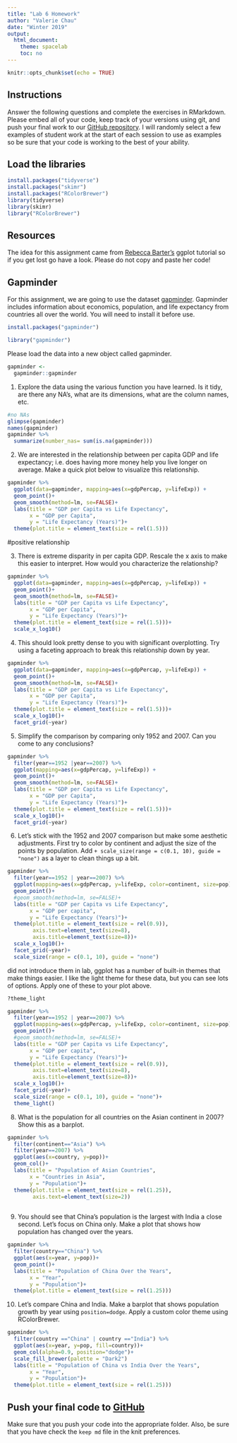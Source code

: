 ```yaml
---
title: "Lab 6 Homework"
author: "Valerie Chau"
date: "Winter 2019"
output:
  html_document:
    theme: spacelab
    toc: no
---
```


```r
knitr::opts_chunk$set(echo = TRUE)
```

## Instructions
Answer the following questions and complete the exercises in RMarkdown. Please embed all of your code, keep track of your versions using git, and push your final work to our [GitHub repository](https://github.com/FRS417-DataScienceBiologists). I will randomly select a few examples of student work at the start of each session to use as examples so be sure that your code is working to the best of your ability.

## Load the libraries
```r
install.packages("tidyverse")
install.packages("skimr")
install.packages("RColorBrewer")
library(tidyverse)
library(skimr)
library("RColorBrewer")
```

## Resources
The idea for this assignment came from [Rebecca Barter's](http://www.rebeccabarter.com/blog/2017-11-17-ggplot2_tutorial/) ggplot tutorial so if you get lost go have a look. Please do not copy and paste her code!  

## Gapminder
For this assignment, we are going to use the dataset [gapminder](https://cran.r-project.org/web/packages/gapminder/index.html). Gapminder includes information about economics, population, and life expectancy from countries all over the world. You will need to install it before use.
```r
install.packages("gapminder")
```                                                                          

```r
library("gapminder")
```

Please load the data into a new object called gapminder.
```r
gapminder <- 
  gapminder::gapminder
```

1. Explore the data using the various function you have learned. Is it tidy, are there any NA's, what are its dimensions, what are the column names, etc.
```r
#no NAs
glimpse(gapminder)
names(gapminder)
gapminder %>% 
  summarize(number_nas= sum(is.na(gapminder)))

```


2. We are interested in the relationship between per capita GDP and life expectancy; i.e. does having more money help you live longer on average. Make a quick plot below to visualize this relationship.
```r
gapminder %>% 
  ggplot(data=gapminder, mapping=aes(x=gdpPercap, y=lifeExp)) +
  geom_point()+
  geom_smooth(method=lm, se=FALSE)+
  labs(title = "GDP per Capita vs Life Expectancy",
       x = "GDP per Capita",
       y = "Life Expectancy (Years)")+ 
  theme(plot.title = element_text(size = rel(1.5)))


```
#positive relationship

3. There is extreme disparity in per capita GDP. Rescale the x axis to make this easier to interpret. How would you characterize the relationship?
```r
gapminder %>% 
  ggplot(data=gapminder, mapping=aes(x=gdpPercap, y=lifeExp)) +
  geom_point()+
  geom_smooth(method=lm, se=FALSE)+
  labs(title = "GDP per Capita vs Life Expectancy",
       x = "GDP per Capita",
       y = "Life Expectancy (Years)")+ 
  theme(plot.title = element_text(size = rel(1.5)))+
  scale_x_log10()

```

4. This should look pretty dense to you with significant overplotting. Try using a faceting approach to break this relationship down by year.
```r
gapminder %>% 
  ggplot(data=gapminder, mapping=aes(x=gdpPercap, y=lifeExp)) +
  geom_point()+
  geom_smooth(method=lm, se=FALSE)+
  labs(title = "GDP per Capita vs Life Expectancy",
       x = "GDP per Capita",
       y = "Life Expectancy (Years)")+ 
  theme(plot.title = element_text(size = rel(1.5)))+
  scale_x_log10()+
  facet_grid(~year)

```


5. Simplify the comparison by comparing only 1952 and 2007. Can you come to any conclusions?
```r
gapminder %>% 
  filter(year==1952 |year==2007) %>% 
  ggplot(mapping=aes(x=gdpPercap, y=lifeExp)) +
  geom_point()+
  geom_smooth(method=lm, se=FALSE)+
  labs(title = "GDP per Capita vs Life Expectancy",
       x = "GDP per Capita",
       y = "Life Expectancy (Years)")+ 
  theme(plot.title = element_text(size = rel(1.5)))+
  scale_x_log10()+
  facet_grid(~year)
```


6. Let's stick with the 1952 and 2007 comparison but make some aesthetic adjustments. First try to color by continent and adjust the size of the points by population. Add `+ scale_size(range = c(0.1, 10), guide = "none")` as a layer to clean things up a bit.
```r
gapminder %>% 
  filter(year==1952 | year==2007) %>% 
  ggplot(mapping=aes(x=gdpPercap, y=lifeExp, color=continent, size=pop)) +
  geom_point()+
  #geom_smooth(method=lm, se=FALSE)+
  labs(title = "GDP per Capita vs Life Expectancy",
       x = "GDP per capita",
       y = "Life Expectancy (Years)")+ 
  theme(plot.title = element_text(size = rel(0.9)),
        axis.text=element_text(size=8),
        axis.title=element_text(size=8))+
  scale_x_log10()+
  facet_grid(~year)+
  scale_size(range = c(0.1, 10), guide = "none")
```



 did not introduce them in lab, ggplot has a number of built-in themes that make things easier. I like the light theme for these data, but you can see lots of options. Apply one of these to your plot above.
```r
?theme_light
```
```r
gapminder %>% 
  filter(year==1952 | year==2007) %>% 
  ggplot(mapping=aes(x=gdpPercap, y=lifeExp, color=continent, size=pop)) +
  geom_point()+
  #geom_smooth(method=lm, se=FALSE)+
  labs(title = "GDP per Capita vs Life Expectancy",
       x = "GDP per capita",
       y = "Life Expectancy (Years)")+ 
  theme(plot.title = element_text(size = rel(0.9)),
        axis.text=element_text(size=8),
        axis.title=element_text(size=8))+
  scale_x_log10()+
  facet_grid(~year)+
  scale_size(range = c(0.1, 10), guide = "none")+
  theme_light()
```

8. What is the population for all countries on the Asian continent in 2007? Show this as a barplot.
```r
gapminder %>% 
  filter(continent=="Asia") %>% 
  filter(year==2007) %>% 
  ggplot(aes(x=country, y=pop))+
  geom_col()+
  labs(title = "Population of Asian Countries",
       x = "Countries in Asia",
       y = "Population")+ 
  theme(plot.title = element_text(size = rel(1.25)),
        axis.text=element_text(size=2))
  
```


9. You should see that China's population is the largest with India a close second. Let's focus on China only. Make a plot that shows how population has changed over the years.
```r
gapminder %>% 
  filter(country=="China") %>% 
  ggplot(aes(x=year, y=pop))+
  geom_point()+
  labs(title = "Population of China Over the Years",
       x = "Year",
       y = "Population")+ 
  theme(plot.title = element_text(size = rel(1.25)))
```

10. Let's compare China and India. Make a barplot that shows population growth by year using `position=dodge`. Apply a custom color theme using RColorBrewer.
```r
gapminder %>% 
  filter(country =="China" | country =="India") %>% 
  ggplot(aes(x=year, y=pop, fill=country))+
  geom_col(alpha=0.9, position="dodge")+
  scale_fill_brewer(palette = "Dark2")
  labs(title = "Population of China vs India Over the Years",
       x = "Year",
       y = "Population")+ 
  theme(plot.title = element_text(size = rel(1.25)))
```



## Push your final code to [GitHub](https://github.com/FRS417-DataScienceBiologists)
Make sure that you push your code into the appropriate folder. Also, be sure that you have check the `keep md` file in the knit preferences.